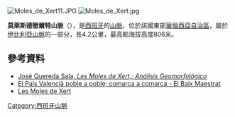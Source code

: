 [[Image:Moles_de_Xert11.JPG|right]]
[[Image:Moles_de_Xert.jpg|thumb]]

{{Coord|40|31|54|N|0|9|7|E|display=title}}

'''莫萊斯德徹爾特山脈'''（{{lang-es|Muelas de Chert}}），是[[西班牙|西班牙]]的[[山脈|山脈]]，位於該國東部[[華倫西亞自治區|華倫西亞自治區]]，屬於[[伊比利亞山脈|伊比利亞山脈]]的一部分，長4.2公里，最高點海拔高度806米。

==參考資料==
*[http://www.raco.cat/index.php/MillarsCUCP/article/viewFile/131472/181286 José Quereda Sala, ''Les Moles de Xert,; Análisis Geomorfológico''] {{es}}
*[http://www.uv.es/~fjglez/pais/baixmaestrat.html El País Valencià poble a poble; comarca a comarca - El Baix Maestrat]
*[https://web.archive.org/web/20110720141506/http://gps-montsia.iespana.es/les_moles_de_xert.htm Les Moles de Xert]

{{Spain-geo-stub}}
[[Category:西班牙山脈|Category:西班牙山脈]]